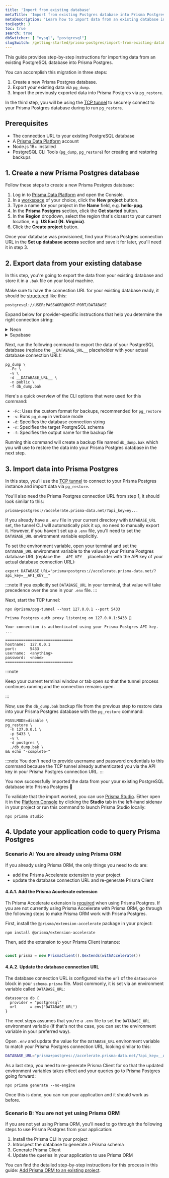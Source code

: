 ```yaml
---
title: 'Import from existing database'
metaTitle: 'Import from existing Postgres database into Prisma Postgres'
metaDescription: 'Learn how to import data from an existing database into Prisma Postgres.'
tocDepth: 3
toc: true
search: true
dbSwitcher: [ "mysql", "postgresql"]
slugSwitch: /getting-started/prisma-postgres/import-from-existing-database-
---
```


This guide provides step-by-step instructions for importing data from an existing PostgreSQL database into Prisma Postgres. 

You can accomplish this migration in three steps:

1. Create a new Prisma Postgres database.
1. Export your existing data via `pg_dump`.
1. Import the previously exported data into Prisma Postgres via `pg_restore`.

In the third step, you will be using the [TCP tunnel](/postgres/database/tcp-tunnel) to securely connect to your Prisma Postgres database during to run `pg_restore`.

## Prerequisites

- The connection URL to your existing PostgreSQL database
- A [Prisma Data Platform](https://console.prisma.io) account
- Node.js 18+ installed
- PostgreSQL CLI Tools (`pg_dump`, `pg_restore`) for creating and restoring backups

<!-- ### Installing PostgreSQL 16 utilities

To create and restore backups, ensure you have the PostgreSQL 16 command-line tools installed. Run the following commands based on your operating system:

<TabbedContent code>

<TabItem value="macOS">

```terminal
brew install postgresql@16
which pg_dump
which pg_restore
```

</TabItem>

<TabItem value="Windows">
```terminal
# Download from the official PostgreSQL website:
# https://www.postgresql.org/download/windows/
# During installation, select "Command Line Tools".
# Then verify with:

where pg_dump
where pg_restore
```
</TabItem>

<TabItem value="Linux">
```terminal
sudo apt-get update
sudo apt-get install postgresql-client-16
which pg_dump
which pg_restore
```
</TabItem>

</TabbedContent>

:::tip
If you installed PostgreSQL but still see a “command not found” error for pg_dump or pg_restore, ensure your installation directory is in your system’s PATH environment variable.
::: -->


## 1. Create a new Prisma Postgres database

Follow these steps to create a new Prisma Postgres database:

1. Log in to [Prisma Data Platform](https://console.prisma.io/) and open the Console.
1. In a [workspace](/platform/about#workspace) of your choice, click the **New project** button.
1. Type a name for your project in the **Name** field, e.g. **hello-ppg**.
1. In the **Prisma Postgres** section, click the **Get started** button.
1. In the **Region** dropdown, select the region that's closest to your current location, e.g. **US East (N. Virginia)**.
1. Click the **Create project** button.

Once your database was provisioned, find your Prisma Postgres connection URL in the **Set up database access** section and save it for later, you'll need it in step 3.

## 2. Export data from your existing database

In this step, you're going to export the data from your existing database and store it in a `.bak` file on your local machine. 

Make sure to have the connection URL for your existing database ready, it should be [structured](/orm/overview/databases/postgresql#connection-url) like this:

```no-copy
postgresql://USER:PASSWORD@HOST:PORT/DATABASE
```

Expand below for provider-specific instructions that help you determine the right connection string:

<details>
<summary>Neon</summary>

<br />

- Make sure to select non-pooled connection string by switching off the **Connection pooling** toggle.
- The `sslmode` has to be set to `require` and appended to your Neon database url for the command to work. 
- The connection URL should look similar to this:
    ```no-copy
    postgresql://USER:PASSWORD@YOUR-NEON-HOST/DATABASE?sslmode=require
    ```

</details>

<details>
<summary>Supabase</summary>

- Use a database connection URL that uses [Supavisor session mode](https://supabase.com/docs/guides/database/connecting-to-postgres#supavisor-session-mode).
- The connection URL should look similar to this:
    ```no-copy
    postgres://postgres.apbkobhfnmcqqzqeeqss:[YOUR-PASSWORD]@aws-0-ca-central-1.pooler.supabase.com:5432/postgres
    ```
<!-- - Include the argument `-n public` to only dump the public schema.

Your command would look like: -->

<!-- ```
pg_dump \                                           
  -Fc \
  -v \
  -d "postgresql://user:password@host:port/db" \
  -n public \
  -f db_dump.bak
``` -->

</details>

Next, run the following command to export the data of your PostgreSQL database (replace the `__DATABASE_URL__` placeholder with your actual database connection URL):

```terminal
pg_dump \
  -Fc \
  -v \
  -d __DATABASE_URL__ \
  -n public \
  -f db_dump.bak
```

Here's a quick overview of the CLI options that were used for this command:

- `-Fc`: Uses the custom format for backups, recommended for `pg_restore`
- `-v`: Runs `pg_dump` in verbose mode
- `-d`: Specifies the database connection string
- `-n`: Specifies the target PostgreSQL schema
- `-f`: Specifies the output name for the backup file

Running this command will create a backup file named `db_dump.bak` which you will use to restore the data into your Prisma Postgres database in the next step.

## 3. Import data into Prisma Postgres

In this step, you'll use the [TCP tunnel](/postgres/database/tcp-tunnel) to connect to your Prisma Postgres instance and import data via `pg_restore`.

You'll also need the Prisma Postgres connection URL from step 1, it should look similar to this:

```no-copy
prisma+postgres://accelerate.prisma-data.net/?api_key=ey...
```

If you already have a `.env` file in your current directory with `DATABASE_URL` set, the tunnel CLI will automatically pick it up, no need to manually export it. However, if you haven't set up a `.env` file, you'll need to set the `DATABASE_URL` environment variable explicitly.

To set the environment variable, open your terminal and set the `DATABASE_URL` environment variable to the value of your Prisma Postgres database URL (replace the `__API_KEY__` placeholder with the API key of your actual database connection URL):

```terminal
export DATABASE_URL="prisma+postgres://accelerate.prisma-data.net/?api_key=__API_KEY__"
```
:::note
If you explicitly set `DATABASE_URL` in your terminal, that value will take precedence over the one in your `.env` file.
:::

Next, start the TCP tunnel:

<CodeWithResult outputResultText="" expanded={true}>

<cmd>

```terminal
npx @prisma/ppg-tunnel --host 127.0.0.1 --port 5433 
```

</cmd>

<cmdResult>

```code no-copy wrap
Prisma Postgres auth proxy listening on 127.0.0.1:5433 🚀

Your connection is authenticated using your Prisma Postgres API key.
...

==============================
hostname:  127.0.0.1
port:      5433
username:  <anything>
password:  <none>
==============================
```

</cmdResult>

</CodeWithResult>

:::note

Keep your current terminal window or tab open so that the tunnel process continues running and the connection remains open.

:::

Now, use the `db_dump.bak` backup file from the previous step to restore data into your Prisma Postgres database with the `pg_restore` command:

```terminal
PGSSLMODE=disable \
pg_restore \
  -h 127.0.0.1 \
  -p 5433 \
  -v \
  -d postgres \
  ./db_dump.bak \
&& echo "-complete-"
```

:::note
You don't need to provide username and password credentials to this command because the TCP tunnel already authenticated you via the API key in your Prisma Postgres connection URL.
:::

You now successfully imported the data from your your existing PostgreSQL database into Prisma Postgres 🎉 

To validate that the import worked, you can use [Prisma Studio](/postgres/tooling#viewing-and-editing-data-in-prisma-studio). Either open it in the [Platform Console](https://console.prisma.io) by clicking the **Studio** tab in the left-hand sidenav in your project or run this command to launch Prisma Studio locally:

```terminal
npx prisma studio
```

## 4. Update your application code to query Prisma Postgres

### Scenario A: You are already using Prisma ORM

If you already using Prisma ORM, the only things you need to do are:

- add the Prisma Accelerate extension to your project
- update the database connection URL and re-generate Prisma Client

#### 4.A.1. Add the Prisma Accelerate extension 

Th Prisma Accelerate extension is [required](/postgres/introduction/overview#using-the-client-extension-for-prisma-accelerate-required) when using Prisma Postgres. If you are not currently using Prisma Accelerate with Prisma ORM, go through the following steps to make Prisma ORM work with Prisma Postgres.

First, install the `@prisma/extension-accelerate` package in your project:

```terminal
npm install @prisma/extension-accelerate
```

Then, add the extension to your Prisma Client instance:

```ts

const prisma = new PrismaClient().$extends(withAccelerate())
```

#### 4.A.2. Update the database connection URL

The database connection URL is configured via the `url` of the `datasource` block in your `schema.prisma` file. Most commonly, it is set via an environment variable called `DATABASE_URL`:

```prisma file=schema.prisma
datasource db {
  provider = "postgresql"
  url      = env("DATABASE_URL")
}
```

The next steps assumes that you're a `.env` file to set the `DATABASE_URL` environment variable (if that's not the case, you can set the environment variable in your preferred way).

Open `.env` and update the value for the `DATABASE_URL` environment variable to match your Prisma Postgres connection URL, looking similar to this:

```bash
DATABASE_URL="prisma+postgres://accelerate.prisma-data.net/?api_key=__API_KEY__"
```

As a last step, you need to re-generate Prisma Client for so that the updated environment variables takes effect and your queries go to Prisma Postgres going forward:

```
npx prisma generate --no-engine
```

Once this is done, you can run your application and it should work as before.

### Scenario B: You are not yet using Prisma ORM

If you are not yet using Prisma ORM, you'll need to go through the following steps to use Prisma Postgres from your application:

1. Install the Prisma CLI in your project
1. Introspect the database to generate a Prisma schema
1. Generate Prisma Client
1. Update the queries in your application to use Prisma ORM

You can find the detailed step-by-step instructions for this process in this guide: [Add Prisma ORM to an existing project](/getting-started/setup-prisma/add-to-existing-project/relational-databases-typescript-postgresql).